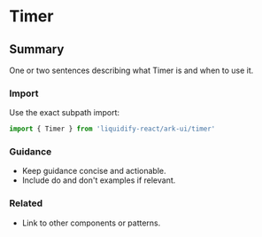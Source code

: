 # Timer
## Summary
One or two sentences describing what Timer is and when to use it.

### Import
Use the exact subpath import:

```ts
import { Timer } from 'liquidify-react/ark-ui/timer'
```

### Guidance
- Keep guidance concise and actionable.
- Include do and don't examples if relevant.

### Related
- Link to other components or patterns.
